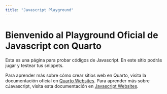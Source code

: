 ```yaml
---
title: "Javascript Playground"
---
```


# Bienvenido al Playground Oficial de Javascript con Quarto

Esta es una página para probar códigos de Javascript. En este sitio podrás jugar y testear tus snippets.

Para aprender más sobre cómo crear sitios web en Quarto, visita la documentación oficial en [Quarto Websites](https://quarto.org/docs/websites).
Para aprender más sobre cJavascript, visita esta documentación en [Javascript Websites](https://developer.mozilla.org/es/docs/Web/JavaScript).

